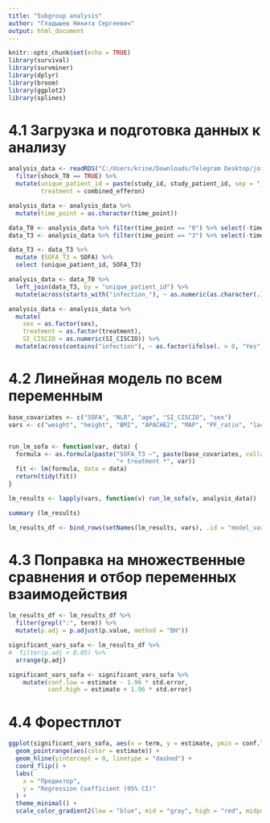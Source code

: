 ```yaml
---
title: "Subgroup analysis"
author: "Гладышев Никита Сергеевич"
output: html_document
---
```


```r

knitr::opts_chunk$set(echo = TRUE)
library(survival)
library(survminer)
library(dplyr)
library(broom)
library(ggplot2)
library(splines)

```

# 4.1 Загрузка и подготовка данных к анализу

```r
analysis_data <- readRDS("C:/Users/krine/Downloads/Telegram Desktop/joint_sepsis.rds") %>%
  filter(shock_T0 == TRUE) %>%
  mutate(unique_patient_id = paste(study_id, study_patient_id, sep = "_"),
         treatment = combined_efferon)

analysis_data <- analysis_data %>%
  mutate(time_point = as.character(time_point))

data_T0 <- analysis_data %>% filter(time_point == "0") %>% select(-time_point)
data_T3 <- analysis_data %>% filter(time_point == "3") %>% select(-time_point)

data_T3 <- data_T3 %>% 
  mutate (SOFA_T3 = SOFA) %>% 
  select (unique_patient_id, SOFA_T3)

analysis_data <- data_T0 %>%
  left_join(data_T3, by = "unique_patient_id") %>%
  mutate(across(starts_with("infection_"), ~ as.numeric(as.character(.))))

analysis_data <- analysis_data %>%
  mutate(
    sex = as.factor(sex),
    treatment = as.factor(treatment),
    SI_CISCIO = as.numeric(SI_CISCIO)) %>% 
  mutate(across(contains("infection"), ~ as.factor(ifelse(. > 0, "Yes", "No"))))
```

# 4.2 Линейная модель по всем переменным

```r

base_covariates <- c("SOFA", "NLR", "age", "SI_CISCIO", "sex")
vars <- c("weight", "height", "BMI", "APACHE2", "MAP", "PF_ratio", "lactate", "VIS2020", "WBC", "NEU", "LYM", "PLT", "SII", "aPTT", "fibrinogen", "creatinine", "bilirubin_total", "CRP", "PCT", "IL_6", "infection_g_negative", "infection_g_positive", "infection_virus", "infection_fungi", "hospt_quality_level", "source_cat","SI_CISCIO")


run_lm_sofa <- function(var, data) {
  formula <- as.formula(paste("SOFA_T3 ~", paste(base_covariates, collapse = " + "), 
                              "+ treatment *", var))
  fit <- lm(formula, data = data)
  return(tidy(fit))
}

lm_results <- lapply(vars, function(v) run_lm_sofa(v, analysis_data))

summary (lm_results)

lm_results_df <- bind_rows(setNames(lm_results, vars), .id = "model_var")


```

# 4.3 Поправка на множественные сравнения и отбор переменных взаимодействия

```r
lm_results_df <- lm_results_df %>%
  filter(grepl(":", term)) %>%
  mutate(p.adj = p.adjust(p.value, method = "BH"))

significant_vars_sofa <- lm_results_df %>%
#  filter(p.adj < 0.05) %>%
  arrange(p.adj)

significant_vars_sofa <- significant_vars_sofa %>%
    mutate(conf.low = estimate - 1.96 * std.error,
           conf.high = estimate + 1.96 * std.error)

```


# 4.4 Форестплот

```r
ggplot(significant_vars_sofa, aes(x = term, y = estimate, ymin = conf.low, ymax = conf.high)) +
  geom_pointrange(aes(color = estimate)) +
  geom_hline(yintercept = 0, linetype = "dashed") +
  coord_flip() +
  labs(
    x = "Предиктор",
    y = "Regression Coefficient (95% CI)"
  ) +
  theme_minimal() +
  scale_color_gradient2(low = "blue", mid = "gray", high = "red", midpoint = 0)
```



